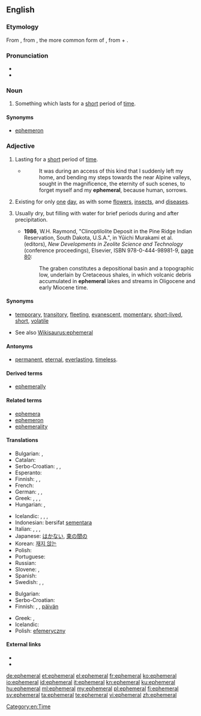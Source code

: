 {{was wotd|2007|August|24}}
==English==
{{rfc-auto}}
{{wikipedia}}

===Etymology===
From {{etyl|NL.}} {{term|ephemerus}}, from {{etyl|grc}} {{term|sc=polytonic|ἐφήμερος|tr=ephēmeros}}, the more common form of {{term|ἐφημέριος|tr=ephemerios|sc=polytonic||of, for, or during the day, living or lasting but for a day, short-lived, temporary}}, from {{term|ἐπί|tr=epi|sc=polytonic||on}} + {{term|ἡμέρα|tr=hēmera|sc=polytonic||day}}.

===Pronunciation===
* {{IPA|/ɛˈfɛ.mə.ɹəl/|/əˈfɛ.mə.ɹəl/}}
* {{audio|en-us-ephemeral.ogg|Audio (US)}}

===Noun===
{{en-noun}}

# Something which lasts for a [[short]] period of [[time]].

====Synonyms====
* {{sense|short-lived}} [[ephemeron]]

===Adjective===
{{en-adj}}

# Lasting for a [[short]] period of [[time]].
#* {{quote-book|year=1818|author=Mary Shelley|title=Frankenstein|chapter=9|url=http://ebooks.adelaide.edu.au/s/shelley/mary/s53f/chapter9.html}}
#*: It was during an access of this kind that I suddenly left my home, and bending my steps towards the near Alpine valleys, sought in the magnificence, the eternity of such scenes, to forget myself and my '''ephemeral''', because human, sorrows.
# {{biology}} Existing for only [[one]] [[day]], as with some [[flower]]s, [[insect]]s, and [[disease]]s.
# {{geology|of a body of water}} Usually dry, but filling with water for brief periods during and after precipitation.
#* '''1986''', W.H. Raymond, "Clinoptilolite Deposit in the Pine Ridge Indian Reservation, South Dakota, U.S.A.", in Yūichi Murakami et al. (editors), ''New Developments in Zeolite Science and Technology'' (conference proceedings), Elsevier, ISBN 978-0-444-98981-9, [http://books.google.com/books?id=Rcwqu800Vj0C&pg=PA80&dq=ephemeral page 80]:
#*: The graben constitutes a depositional basin and a topographic low, underlain by Cretaceous shales, in which volcanic debris accumulated in '''ephemeral''' lakes and streams in Oligocene and early Miocene time.

====Synonyms====
* {{sense|lasting for a short period of time}} [[temporary]], [[transitory]], [[fleeting]], [[evanescent]], [[momentary]], [[short-lived]], [[short]], [[volatile]]
* See also [[Wikisaurus:ephemeral]]

====Antonyms====
* {{sense|lasting for a long period of time}} [[permanent]], [[eternal]], [[everlasting]], [[timeless]].

====Derived terms====
* [[ephemerally]]

====Related terms====
* [[ephemera]]
* [[ephemeron]]
* [[ephemerality]]

====Translations====
{{trans-top|lasting for a short period of time}}
* Bulgarian: {{t+|bg|краткотраен|sc=Cyrl}}, {{t+|bg|мимолетен|sc=Cyrl}}
* Catalan: {{t+|ca|efímer}}
* Serbo-Croatian: {{t|sh|efemeran|alt=ȅfemēran}}, {{t|sh|kratkotrajan|alt=krȁtkotrājan}}, {{t|sh|privremen|alt=prìvremen}}
* Esperanto: {{t-|eo|momenta}}
* Finnish: {{t-|fi|lyhytaikainen}}, {{t-|fi|hetkellinen}}, {{t+|fi|ohimenevä}}
* French: {{t+|fr|éphémère}}
* German: {{t+|de|flüchtig}}, {{t+|de|kurzlebig}}, {{t+|de|vergänglich}}
* Greek: {{t+|el|εφήμερος|tr=efímeros|sc=Grek}}, {{t+|el|παροδικός|tr=paroðikós|sc=Grek}}, {{t+|el|πρόσκαιρος|tr=próskeros|sc=Grek}}, {{t+|el|βραχύβιος|tr=vrakhívios|sc=Grek}}
* Hungarian: {{t+|hu|kérészéletű}},  {{t-|hu|efemer}}
{{trans-mid}}
* Icelandic: {{t-|is|skammvinnur|m}}, {{t-|is|skammær|m}}, {{t-|is|skammlífur|m}}, {{t-|is|hverfull|m}}
* Indonesian: bersifat [[sementara]]
* Italian: {{t+|it|effimero}}, {{t+|it|passeggero}}, {{t-|it|fuggevole}}, {{t-|it|transitorio}}
* Japanese: [[はかない]], [[束の間の]]
* Korean: [[재지 않는]]
* Polish: {{t+|pl|efemeryczny}}
* Portuguese: {{t+|pt|efêmero|m}}
* Russian: {{t+|ru|эфемерный|tr=ef'em'érnyj}}
* Slovene: {{t-|sl|kratkotrajen|m}},  {{t-|sl|začasen|m}}
* Spanish: {{t+|es|efímero}}
* Swedish: {{t-|sv|flyktig}}, {{t+|sv|efemär}}, {{t+|sv|förgänglig}}
{{trans-bottom}}

{{trans-top|existing for only one day}}
* Bulgarian: {{t-|bg|еднодневен|sc=Cyrl}}
* Serbo-Croatian: {{t|sh|efemeran|alt=ȅfemēran}}
* Finnish: {{t+|fi|päivä|alt=päivä-}}, {{t+|fi|päivä|alt=päivän-}}, [[päivän#Finnish|päivän]] {{t+|fi|kestävä}}
{{trans-mid}}
* Greek: {{t+|el|εφήμερος|tr=efímeros|sc=Grek}}, {{t+|el|ημερόβιος|tr=imeróvios|sc=Grek}}
* Icelandic: {{t-|is|dægurlangur|m}}
* Polish: [[efemeryczny]]
{{trans-bottom}}

====External links====
* {{R:Webster 1913}}
* {{R:Century 1911}}

[[Category:en:Time]]

[[de:ephemeral]]
[[et:ephemeral]]
[[el:ephemeral]]
[[fr:ephemeral]]
[[ko:ephemeral]]
[[io:ephemeral]]
[[id:ephemeral]]
[[it:ephemeral]]
[[kn:ephemeral]]
[[ku:ephemeral]]
[[hu:ephemeral]]
[[ml:ephemeral]]
[[my:ephemeral]]
[[pl:ephemeral]]
[[fi:ephemeral]]
[[sv:ephemeral]]
[[ta:ephemeral]]
[[te:ephemeral]]
[[vi:ephemeral]]
[[zh:ephemeral]]